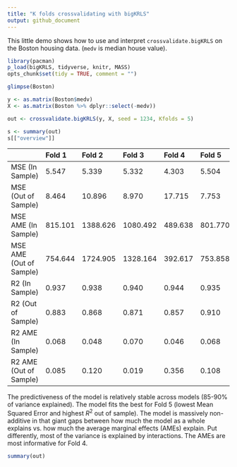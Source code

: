 ```yaml
---
title: "K folds crossvalidating with bigKRLS"
output: github_document
---
```


This little demo shows how to use and interpret `crossvalidate.bigKRLS` on the Boston housing data. (`medv` is median house value).
```r
library(pacman)
p_load(bigKRLS, tidyverse, knitr, MASS)
opts_chunk$set(tidy = TRUE, comment = "")

glimpse(Boston)

y <- as.matrix(Boston$medv)
X <- as.matrix(Boston %>% dplyr::select(-medv))

out <- crossvalidate.bigKRLS(y, X, seed = 1234, Kfolds = 5)
```

```r
s <- summary(out)
s[["overview"]]
```


|                        |Fold 1  |Fold 2   |Fold 3   |Fold 4  |Fold 5  |
|:-----------------------|:-------|:--------|:--------|:-------|:-------|
|MSE (In Sample)         |5.547   |5.339    |5.332    |4.303   |5.504   |
|MSE (Out of Sample)     |8.464   |10.896   |8.970    |17.715  |7.753   |
|MSE AME (In Sample)     |815.101 |1388.626 |1080.492 |489.638 |801.770 |
|MSE AME (Out of Sample) |754.644 |1724.905 |1328.164 |392.617 |753.858 |
|R2 (In Sample)          |0.937   |0.938    |0.940    |0.944   |0.935   |
|R2 (Out of Sample)      |0.883   |0.868    |0.871    |0.857   |0.910   |
|R2 AME (In Sample)      |0.068   |0.048    |0.070    |0.046   |0.068   |
|R2 AME (Out of Sample)  |0.085   |0.120    |0.019    |0.356   |0.108   |

The predictiveness of the model is relatively stable across models (85-90% of variance explained). The model fits the best for Fold 5 (lowest Mean Squared Error and highest $R^2$ out of sample). The model is massively non-additive in that giant gaps between how much the model as a whole explains vs. how much the average marginal effects (AMEs) explain. Put differently, most of the variance is explained by interactions. The AMEs are most informative for Fold 4.

```r
summary(out)
```
